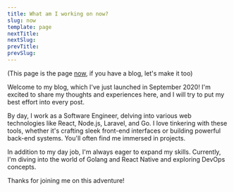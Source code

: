 ---
title: What am I working on now?
slug: now
template: page
nextTitle:
nextSlug:
prevTitle:
prevSlug:
---

(This page is the page [now](https://nownownow.com/about), if you have a blog, let's make it too)

Welcome to my blog, which I've just launched in September 2020! I'm excited to share my thoughts and experiences here, and I will try to put my best effort into every post.

By day, I work as a Software Engineer, delving into various web technologies like React, Node.js, Laravel, and Go. I love tinkering with these tools, whether it's crafting sleek front-end interfaces or building powerful back-end systems. You'll often find me immersed in projects.

In addition to my day job, I'm always eager to expand my skills. Currently, I'm diving into the world of Golang and React Native and exploring DevOps concepts.

Thanks for joining me on this adventure!